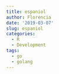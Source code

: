 ```yaml
---
title: espaniol
author: Florencia
date: '2019-03-07'
slug: espaniol
categories:
  - R
  - Development
tags:
  - go
  - golang
---
```

